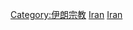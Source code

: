 {{Commonscat|Christianity in Iran}}

[[Category:伊朗宗教|Category:伊朗宗教]]
[[Category:西亚基督教|Iran]]
[[Category:亚洲各国基督教|Iran]]